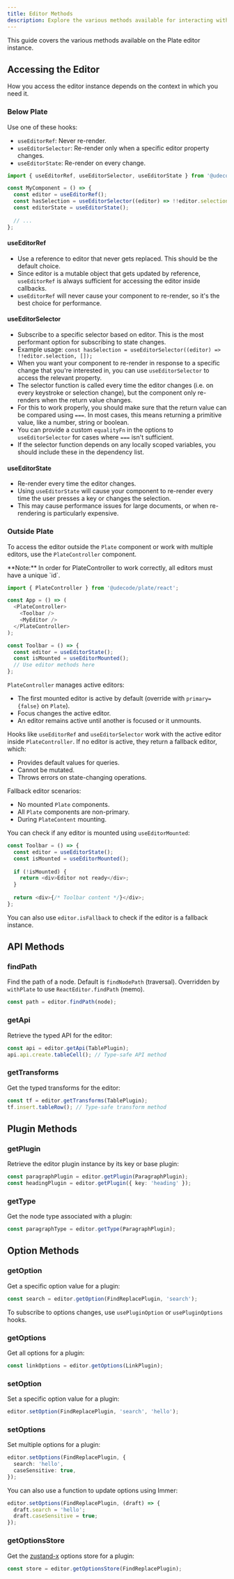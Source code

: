 ```yaml
---
title: Editor Methods
description: Explore the various methods available for interacting with and customizing the Plate editor.
---
```


This guide covers the various methods available on the Plate editor instance.

## Accessing the Editor

How you access the editor instance depends on the context in which you need it.

### Below Plate

Use one of these hooks:

- `useEditorRef`: Never re-render.
- `useEditorSelector`: Re-render only when a specific editor property changes.
- `useEditorState`: Re-render on every change.

```ts
import { useEditorRef, useEditorSelector, useEditorState } from '@udecode/plate/react';

const MyComponent = () => {
  const editor = useEditorRef();
  const hasSelection = useEditorSelector((editor) => !!editor.selection, []);
  const editorState = useEditorState();
  
  // ...
};
```

#### useEditorRef

- Use a reference to editor that never gets replaced. This should be the default choice.
- Since editor is a mutable object that gets updated by reference, `useEditorRef` is always sufficient for accessing the editor inside callbacks.
- `useEditorRef` will never cause your component to re-render, so it's the best choice for performance.

#### useEditorSelector

- Subscribe to a specific selector based on editor. This is the most performant option for subscribing to state changes.
- Example usage: `const hasSelection = useEditorSelector((editor) => !!editor.selection, []);`
- When you want your component to re-render in response to a specific change that you're interested in, you can use `useEditorSelector` to access the relevant property.
- The selector function is called every time the editor changes (i.e. on every keystroke or selection change), but the component only re-renders when the return value changes.
- For this to work properly, you should make sure that the return value can be compared using `===`. In most cases, this means returning a primitive value, like a number, string or boolean.
- You can provide a custom `equalityFn` in the options to `useEditorSelector` for cases where `===` isn't sufficient.
- If the selector function depends on any locally scoped variables, you should include these in the dependency list.

#### useEditorState

- Re-render every time the editor changes.
- Using `useEditorState` will cause your component to re-render every time the user presses a key or changes the selection.
- This may cause performance issues for large documents, or when re-rendering is particularly expensive.

### Outside Plate

To access the editor outside the `Plate` component or work with multiple editors, use the `PlateController` component.

<Callout className="mt-4">
  **Note:** In order for PlateController to work correctly, all editors must have a unique `id`.
</Callout>

```ts
import { PlateController } from '@udecode/plate/react';

const App = () => (
  <PlateController>
    <Toolbar />
    <MyEditor />
  </PlateController>
);

const Toolbar = () => {
  const editor = useEditorState();
  const isMounted = useEditorMounted();
  // Use editor methods here
};
```

`PlateController` manages active editors:
- The first mounted editor is active by default (override with `primary={false}` on `Plate`).
- Focus changes the active editor.
- An editor remains active until another is focused or it unmounts.

Hooks like `useEditorRef` and `useEditorSelector` work with the active editor inside `PlateController`. If no editor is active, they return a fallback editor, which:
- Provides default values for queries.
- Cannot be mutated.
- Throws errors on state-changing operations.

Fallback editor scenarios:
- No mounted `Plate` components.
- All `Plate` components are non-primary.
- During `PlateContent` mounting.

You can check if any editor is mounted using `useEditorMounted`:

```ts
const Toolbar = () => {
  const editor = useEditorState();
  const isMounted = useEditorMounted();
  
  if (!isMounted) {
    return <div>Editor not ready</div>;
  }
  
  return <div>{/* Toolbar content */}</div>;
};
```

You can also use `editor.isFallback` to check if the editor is a fallback instance.

## API Methods

### findPath

Find the path of a node. Default is `findNodePath` (traversal). Overridden by `withPlate` to use `ReactEditor.findPath` (memo).

```ts
const path = editor.findPath(node);
```

### getApi

Retrieve the typed API for the editor:

```ts
const api = editor.getApi(TablePlugin);
api.api.create.tableCell(); // Type-safe API method
```

### getTransforms

Get the typed transforms for the editor:

```ts
const tf = editor.getTransforms(TablePlugin);
tf.insert.tableRow(); // Type-safe transform method
```

## Plugin Methods

### getPlugin

Retrieve the editor plugin instance by its key or base plugin:

```ts
const paragraphPlugin = editor.getPlugin(ParagraphPlugin);
const headingPlugin = editor.getPlugin({ key: 'heading' });
```

### getType

Get the node type associated with a plugin:

```ts
const paragraphType = editor.getType(ParagraphPlugin);
```

## Option Methods

### getOption

Get a specific option value for a plugin:

```ts
const search = editor.getOption(FindReplacePlugin, 'search');
```

To subscribe to options changes, use `usePluginOption` or `usePluginOptions` hooks.

### getOptions

Get all options for a plugin:

```ts
const linkOptions = editor.getOptions(LinkPlugin);
```

### setOption

Set a specific option value for a plugin:

```ts
editor.setOption(FindReplacePlugin, 'search', 'hello');
```

### setOptions

Set multiple options for a plugin:

```ts
editor.setOptions(FindReplacePlugin, {
  search: 'hello',
  caseSensitive: true,
});
```

You can also use a function to update options using Immer:

```ts
editor.setOptions(FindReplacePlugin, (draft) => {
  draft.search = 'hello';
  draft.caseSensitive = true;
});
```

### getOptionsStore

Get the [zustand-x](https://github.com/udecode/zustand-x) options store for a plugin:

```ts
const store = editor.getOptionsStore(FindReplacePlugin);
```
